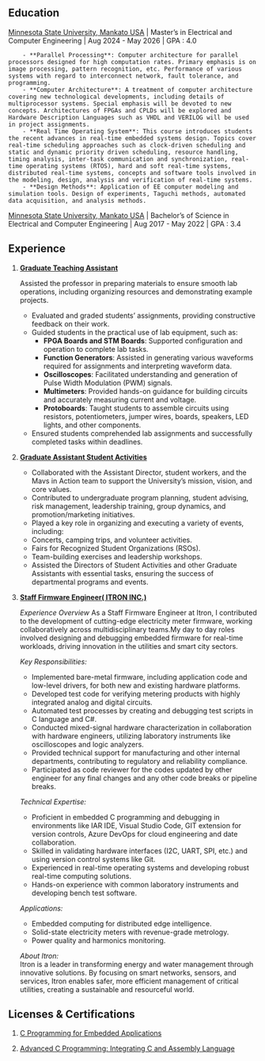 <!-- ---
title: "ACHIEVEMENTS"
---

• Awarded the Dean's List for acquiring 4.0 GPA.  
• ABCDEF -->





## Education

[Minnesota State University, Mankato USA](https://cset.mnsu.edu/departments/electrical-and-computer-engineering-technology/msee-electrical-engineering/) |
Master's in Electrical and Computer Engineering | Aug 2024 - May 2026 | GPA : 4.0
 
        - **Parallel Processing**: Computer architecture for parallel processors designed for high computation rates. Primary emphasis is on image processing, pattern recognition, etc. Performance of various systems with regard to interconnect network, fault tolerance, and programming.   
        - **Computer Architecture**: A treatment of computer architecture covering new technological developments, including details of multiprocessor systems. Special emphasis will be devoted to new concepts. Architectures of FPGAs and CPLDs will be explored and Hardware Description Languages such as VHDL and VERILOG will be used in project assignments.  
        - **Real Time Operating System**: This course introduces students the recent advances in real-time embedded systems design. Topics cover real-time scheduling approaches such as clock-driven scheduling and static and dynamic priority driven scheduling, resource handling, timing analysis, inter-task communication and synchronization, real-time operating systems (RTOS), hard and soft real-time systems, distributed real-time systems, concepts and software tools involved in the modeling, design, analysis and verification of real-time systems.  
        - **Design Methods**: Application of EE computer modeling and simulation tools. Design of experiments, Taguchi methods, automated data acquisition, and analysis methods.  


[Minnesota State University, Mankato USA](https://www.mnsu.edu/) |
Bachelor's of Science in Electrical and Computer Engineering | Aug 2017 - May 2022 | GPA : 3.4

## Experience
1. [**Graduate Teaching Assistant**](https://cset.mnsu.edu/departments/electrical-and-computer-engineering-technology/)

    Assisted the professor in preparing materials to ensure smooth lab operations, including organizing resources and demonstrating example projects.  
    - Evaluated and graded students' assignments, providing constructive feedback on their work.  
    - Guided students in the practical use of lab equipment, such as:  
        - **FPGA Boards and STM Boards**: Supported configuration and operation to complete lab tasks.  
        - **Function Generators**: Assisted in generating various waveforms required for assignments and interpreting waveform data.  
        - **Oscilloscopes**: Facilitated understanding and generation of Pulse Width Modulation (PWM) signals.  
        - **Multimeters**: Provided hands-on guidance for building circuits and accurately measuring current and voltage.  
        - **Protoboards**: Taught students to assemble circuits using resistors, potentiometers, jumper wires, boards, speakers, LED lights, and other components.  
    - Ensured students comprehended lab assignments and     successfully completed tasks within deadlines.  
2. [**Graduate Assistant Student Activities**](https://www.mnsu.edu/university-life/activities-and-organizations/)
      
    - Collaborated with the Assistant Director, student workers, and the Mavs in Action team to support the University’s mission, vision, and core values.  
    - Contributed to undergraduate program planning, student advising, risk management, leadership training, group dynamics, and promotion/marketing initiatives.  
    - Played a key role in organizing and executing a variety of events, including:  
    - Concerts, camping trips, and volunteer activities.  
    - Fairs for Recognized Student Organizations (RSOs).  
    - Team-building exercises and leadership workshops.  
    - Assisted the Directors of Student Activities and other Graduate Assistants with essential tasks, ensuring the success of departmental programs and events.   
3. [**Staff Firmware Engineer( ITRON INC.)**](https://na.itron.com/) 

    *Experience Overview* 
    As a Staff Firmware Engineer at Itron, I contributed to the development of cutting-edge electricity meter firmware, working collaboratively across multidisciplinary teams.My day to day roles involved designing and debugging embedded firmware for real-time workloads, driving innovation in the utilities and smart city sectors.

    *Key Responsibilities:*  
    - Implemented bare-metal firmware, including application code and low-level drivers, for both new and existing hardware platforms.  
    - Developed test code for verifying metering products with highly integrated analog and digital circuits.  
    - Automated test processes by creating and debugging test scripts in C language and C#.  
    - Conducted mixed-signal hardware characterization in collaboration with hardware engineers, utilizing laboratory instruments like oscilloscopes and logic analyzers.  
    - Provided technical support for manufacturing and other internal departments, contributing to regulatory and reliability compliance.
    - Participated as code reviewer for the codes updated by other engineer for any final changes and any other code breaks or pipeline breaks.

    *Technical Expertise:*  
    - Proficient in embedded C programming and debugging in environments like IAR IDE, Visual Studio Code, GIT extension for version controls, Azure DevOps for cloud engineering and date collaboration.  
    - Skilled in validating hardware interfaces (I2C, UART, SPI, etc.) and using version control systems like Git.  
    - Experienced in real-time operating systems and developing robust real-time computing solutions.  
    - Hands-on experience with common laboratory instruments and developing bench test software.  

    *Applications:* 
    - Embedded computing for distributed edge intelligence.  
    - Solid-state electricity meters with revenue-grade metrology.  
    - Power quality and harmonics monitoring.  

    *About Itron:*  
    Itron is a leader in transforming energy and water management through innovative solutions. By focusing on smart networks, sensors, and services, Itron enables safer, more efficient management of critical utilities, creating a sustainable and resourceful world.

## Licenses & Certifications

1. [C Programming for Embedded Applications](https://www.linkedin.com/learning/certificates/5d2f94299cb6390117fc6b365fc26c4bcbc0a95bdfee503c2e8c3fa0dd74395e?u=57684185)
    
2. [Advanced C Programming: Integrating C and Assembly Language](https://www.linkedin.com/learning/certificates/80be8d616c1b54fc8bdd4f7952548efa6967d4080ba0bf74624f3d3805d69d6b?u=57684185)
